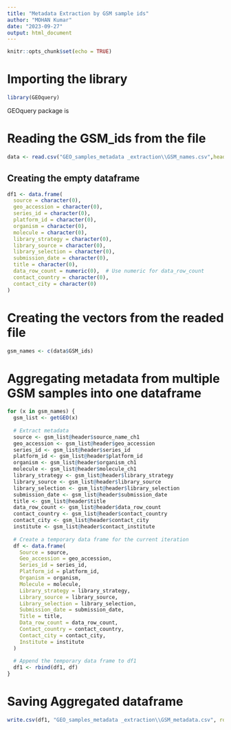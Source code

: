 ```yaml
---
title: "Metadata Extraction by GSM sample ids"
author: "MOHAN Kumar"
date: "2023-09-27"
output: html_document
---
```




```r
knitr::opts_chunk$set(echo = TRUE)
```


# Importing the library 
```r
library(GEOquery)
```
GEOquery package is 


# Reading the GSM_ids from the file

```r
data <- read.csv("GEO_samples_metadata _extraction\\GSM_names.csv",header = TRUE, sep = "\t")
```

## Creating the empty dataframe

```r
df1 <- data.frame(
  source = character(0),
  geo_accession = character(0),
  series_id = character(0),
  platform_id = character(0),
  organism = character(0),
  molecule = character(0),
  library_strategy = character(0),
  library_source = character(0),
  library_selection = character(0),
  submission_date = character(0),
  title = character(0),
  data_row_count = numeric(0),  # Use numeric for data_row_count
  contact_country = character(0),
  contact_city = character(0)
)

```

# Creating the vectors from the readed  file 

```r
gsm_names <- c(data$GSM_ids)
```


# Aggregating metadata from multiple GSM samples into one dataframe

```r
for (x in gsm_names) {
  gsm_list <- getGEO(x)
  
  # Extract metadata
  source <- gsm_list@header$source_name_ch1
  geo_accession <- gsm_list@header$geo_accession
  series_id <- gsm_list@header$series_id
  platform_id <- gsm_list@header$platform_id
  organism <- gsm_list@header$organism_ch1
  molecule <- gsm_list@header$molecule_ch1
  library_strategy <- gsm_list@header$library_strategy
  library_source <- gsm_list@header$library_source
  library_selection <- gsm_list@header$library_selection
  submission_date <- gsm_list@header$submission_date
  title <- gsm_list@header$title
  data_row_count <- gsm_list@header$data_row_count
  contact_country <- gsm_list@header$contact_country
  contact_city <- gsm_list@header$contact_city
  institute <- gsm_list@header$contact_institute
  
  # Create a temporary data frame for the current iteration
  df <- data.frame(
    Source = source,
    Geo_accession = geo_accession,
    Series_id = series_id,
    Platform_id = platform_id,
    Organism = organism,
    Molecule = molecule,
    Library_strategy = library_strategy,
    Library_source = library_source,
    Library_selection = library_selection,
    Submission_date = submission_date,
    Title = title,
    Data_row_count = data_row_count,
    Contact_country = contact_country,
    Contact_city = contact_city,
    Institute = institute
  )
  
  # Append the temporary data frame to df1
  df1 <- rbind(df1, df)
}
```

# Saving Aggregated dataframe 

```r
write.csv(df1, "GEO_samples_metadata _extraction\\GSM_metadata.csv", row.names=FALSE)
```




